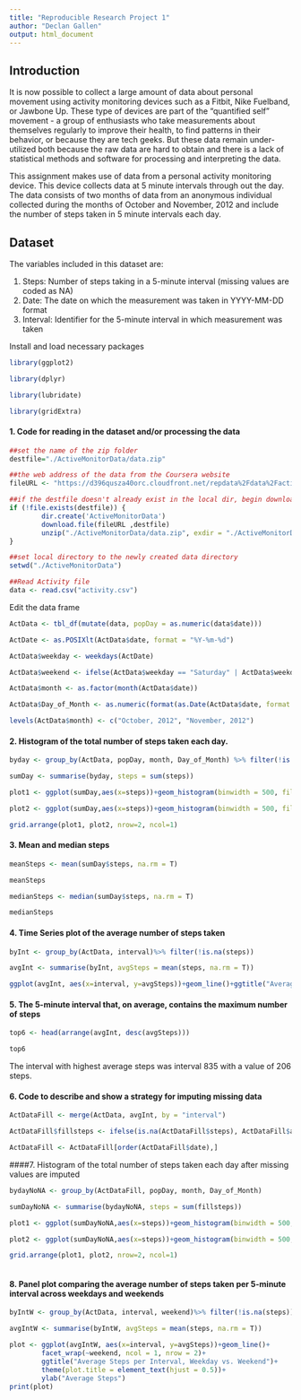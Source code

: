 ```yaml
---
title: "Reproducible Research Project 1"
author: "Declan Gallen"
output: html_document
---
```


## Introduction

It is now possible to collect a large amount of data about personal movement using activity monitoring devices such as a Fitbit, Nike Fuelband, or Jawbone Up. These type of devices are part of the "quantified self" movement - a group of enthusiasts who take measurements about themselves regularly to improve their health, to find patterns in their behavior, or because they are tech geeks. But these data remain under-utilized both because the raw data are hard to obtain and there is a lack of statistical methods and software for processing and interpreting the data.

This assignment makes use of data from a personal activity monitoring device. This device collects data at 5 minute intervals through out the day. The data consists of two months of data from an anonymous individual collected during the months of October and November, 2012 and include the number of steps taken in 5 minute intervals each day.

## Dataset

The variables included in this dataset are:

1. Steps: Number of steps taking in a 5-minute interval (missing values are coded as NA)
2. Date: The date on which the measurement was taken in YYYY-MM-DD format
3. Interval: Identifier for the 5-minute interval in which measurement was taken

Install and load necessary packages
```r

library(ggplot2)

library(dplyr)

library(lubridate)

library(gridExtra)

```


#### 1. Code for reading in the dataset and/or processing the data



```r
##set the name of the zip folder
destfile="./ActiveMonitorData/data.zip"

##the web address of the data from the Coursera website
fileURL <- "https://d396qusza40orc.cloudfront.net/repdata%2Fdata%2Factivity.zip"   

##if the destfile doesn't already exist in the local dir, begin download and unzipping
if (!file.exists(destfile)) {
        dir.create('ActiveMonitorData')
        download.file(fileURL ,destfile) 
        unzip("./ActiveMonitorData/data.zip", exdir = "./ActiveMonitorData")
}

##set local directory to the newly created data directory
setwd("./ActiveMonitorData")

##Read Activity file
data <- read.csv("activity.csv")
```


Edit the data frame

```r
ActData <- tbl_df(mutate(data, popDay = as.numeric(data$date)))

ActDate <- as.POSIXlt(ActData$date, format = "%Y-%m-%d")

ActData$weekday <- weekdays(ActDate)

ActData$weekend <- ifelse(ActData$weekday == "Saturday" | ActData$weekday == "Sunday", "Weekend", "Weekday")

ActData$month <- as.factor(month(ActData$date))

ActData$Day_of_Month <- as.numeric(format(as.Date(ActData$date, format = "%Y-%m-%d"), "%d"))

levels(ActData$month) <- c("October, 2012", "November, 2012")
```



#### 2. Histogram of the total number of steps taken each day.

```r

byday <- group_by(ActData, popDay, month, Day_of_Month) %>% filter(!is.na(steps))

sumDay <- summarise(byday, steps = sum(steps))

plot1 <- ggplot(sumDay,aes(x=steps))+geom_histogram(binwidth = 500, fill = "blue")+ggtitle("Total Steps per Day")+theme(plot.title = element_text(hjust = 0.5))+ylab("frequency")

plot2 <- ggplot(sumDay,aes(x=steps))+geom_histogram(binwidth = 500, fill = "blue")+facet_grid(.~month) +ylab("frequency")

grid.arrange(plot1, plot2, nrow=2, ncol=1)

```



#### 3. Mean and median steps

```r
meanSteps <- mean(sumDay$steps, na.rm = T)

meanSteps

medianSteps <- median(sumDay$steps, na.rm = T)

medianSteps
```



#### 4. Time Series plot of the average number of steps taken

```r

byInt <- group_by(ActData, interval)%>% filter(!is.na(steps))

avgInt <- summarise(byInt, avgSteps = mean(steps, na.rm = T))

ggplot(avgInt, aes(x=interval, y=avgSteps))+geom_line()+ggtitle("Average Steps per Interval")+theme(plot.title = element_text(hjust = 0.5))+ylab("Average Steps")

```



#### 5. The 5-minute interval that, on average, contains the maximum number of steps

```r
top6 <- head(arrange(avgInt, desc(avgSteps)))

top6
```

The interval with highest average steps was interval 835 with a value of 206 steps.



#### 6. Code to describe and show a strategy for imputing missing data

```r
ActDataFill <- merge(ActData, avgInt, by = "interval")

ActDataFill$fillsteps <- ifelse(is.na(ActDataFill$steps), ActDataFill$avgSteps, ActDataFill$steps)

ActDataFill <- ActDataFill[order(ActDataFill$date),]
```



####7. Histogram of the total number of steps taken each day after missing values are imputed

```r
bydayNoNA <- group_by(ActDataFill, popDay, month, Day_of_Month)

sumDayNoNA <- summarise(bydayNoNA, steps = sum(fillsteps))

plot1 <- ggplot(sumDayNoNA,aes(x=steps))+geom_histogram(binwidth = 500, fill = "blue")

plot2 <- ggplot(sumDayNoNA,aes(x=steps))+geom_histogram(binwidth = 500, fill = "blue")+facet_grid(.~month)

grid.arrange(plot1, plot2, nrow=2, ncol=1)
        
```

#### 8. Panel plot comparing the average number of steps taken per 5-minute interval across weekdays and weekends

```r

byIntW <- group_by(ActData, interval, weekend)%>% filter(!is.na(steps))

avgIntW <- summarise(byIntW, avgSteps = mean(steps, na.rm = T))

plot <- ggplot(avgIntW, aes(x=interval, y=avgSteps))+geom_line()+
        facet_wrap(~weekend, ncol = 1, nrow = 2)+
        ggtitle("Average Steps per Interval, Weekday vs. Weekend")+
        theme(plot.title = element_text(hjust = 0.5))+
        ylab("Average Steps")
print(plot)

```